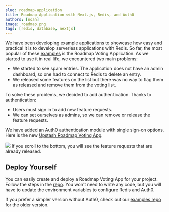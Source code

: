```yaml
---
slug: roadmap-application
title: Roadmap Application with Next.js, Redis, and Auth0
authors: [noah]
image: roadmap.png
tags: [redis, database, nextjs]
---
```


We have been developing example applications to showcase how easy and practical it is to develop serverless applications with Redis. So far, the most popular of these [examples](https://github.com/upstash/examples) is the Roadmap Voting Application. As we started to use it in real life, we encountered two main problems:

- We started to see spam entries. The application does not have an admin dashboard, so one had to connect to Redis to delete an entry.
- We released some features on the list but there was no way to flag them as released and remove them from the voting list.

To solve these problems, we decided to add authentication. Thanks to authentication:

- Users must sign in to add new feature requests.
- We can set ourselves as admins, so we can remove or release the feature requests.

We have added an Auth0 authentication module with single sign-on options. Here is the new [Upstash Roadmap Voting App](https://roadmap.upstash.com).

<img src="/img/blog/roadmap.png" />
If you scroll to the bottom, you will see the feature requests that are already
released.

## Deploy Yourself

You can easily create and deploy a Roadmap Voting App for your project. Follow the steps in the [repo](https://github.com/upstash/roadmap). You won't need to write any code, but you will have to update the environment variables to configure Redis and Auth0.

If you prefer a simpler version without Auth0, check out our [examples repo](https://github.com/upstash/redis-examples/tree/master/roadmap-voting-app) for the older version.